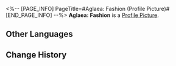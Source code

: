 <%-- [PAGE_INFO]
PageTitle=#Aglaea: Fashion (Profile Picture)#
[END_PAGE_INFO] --%>
{{Item Infobox
|title       = Aglaea: Fashion
|id          = 200142
|image       = Profile Picture Aglaea - Fashion.png{{subst:void|<!--$UPLOAD:<<SpriteOutput/ItemFigures/AvatarHead/IconHead_200142.png>-<Profile Picture Aglaea - Fashion.png>-<Item Icons>>-->}}
|type        = Profile Picture
|invCategory = 
|rarity      = 5
|effect      = 
|description = Aglaea, invited by a fashion magazine for a photoshoot.
|source1     = Avatar reward obtained from unlocking [[Nameless Honor]].
}}
{{Description|''"The fabrics and techniques used in this outfit are quite unique. I can feel its own special kind of romance."''}}
'''Aglaea: Fashion''' is a [[Profile Picture]].

==Other Languages==
{{Other Languages
|en   = Aglaea: Fashion
|zhs  = 阿格莱雅•风尚
|zht  = 阿格萊雅•風尚
|ja   = アグライア・トレンド
|ko   = 아글라이아•패션
|es   = Aglaea: Moda
|fr   = Aglaé&nbsp;: À la mode
|ru   = Аглая: Стиль
|th   = Aglaea - สมัยนิยม
|vi   = Aglaea - Thời Trang
|de   = Aglaea: Mode
|id   = Aglaea: Mode
|pt   = Aglaea: Moda
}}

==Change History==
{{Change History|3.4}}